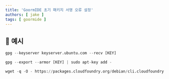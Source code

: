 ```yaml
---
title: 'GoormIDE 초기 패키지 서명 오류 설정'
authors: [ jake ]
tags: [ goormide ]
---
```


## 🐥 예시

```python
gpg --keyserver keyserver.ubuntu.com --recv [KEY]

gpg --export --armor [KEY] | sudo apt-key add -

wget -q -O - https://packages.cloudfoundry.org/debian/cli.cloudfoundry.org.key | sudo apt-key add -
```